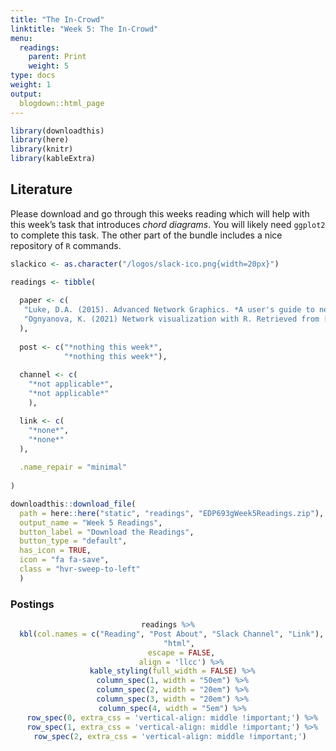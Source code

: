```yaml
---
title: "The In-Crowd"
linktitle: "Week 5: The In-Crowd"
menu:
  readings:
    parent: Print
    weight: 5
type: docs
weight: 1
output:
  blogdown::html_page
---
```


<style>
.hvr-sweep-to-left {
  display: inline-block;
  vertical-align: middle;
  -webkit-transform: perspective(1px) translateZ(0);
  transform: perspective(1px) translateZ(0);
  box-shadow: 0 0 1px rgba(0, 0, 0, 0);
  position: relative;
  -webkit-transition-property: color;
  transition-property: color;
  -webkit-transition-duration: 0.25s;
  transition-duration: 0.25s;
}

.hvr-sweep-to-left:before {
  content: "";
  position: absolute;
  z-index: -1;
  top: 0;
  left: 0;
  right: 0;
  bottom: 0;
  background: #175676;
  -webkit-transform: scaleX(0);
  transform: scaleX(0);
  -webkit-transform-origin: 100% 50%;
  transform-origin: 100% 50%;
  -webkit-transition-property: transform;
  transition-property: transform;
  -webkit-transition-duration: 0.3s;
  transition-duration: 0.3s;
  -webkit-transition-timing-function: ease-out;
  transition-timing-function: ease-out;
}

.hvr-sweep-to-left:hover, .hvr-sweep-to-left:focus, .hvr-sweep-to-left:active {
  color: white;
}

.hvr-sweep-to-left:hover:before, .hvr-sweep-to-left:focus:before, .hvr-sweep-to-left:active:before {
  -webkit-transform: scaleX(1);
  transform: scaleX(1);
}
</style>

```r
library(downloadthis)
library(here)
library(knitr)
library(kableExtra)
```

## Literature

Please download and go through this weeks reading which will help with this week's task that introduces *chord diagrams*. You will likely need `ggplot2` to complete this task. The other part of the bundle includes a nice repository of `R` commands. 

```r
slackico <- as.character("/logos/slack-ico.png{width=20px}")

readings <- tibble(
  
  paper <- c(
   "Luke, D.A. (2015). Advanced Network Graphics. *A user's guide to network analysis in R* (1st ed., pp. 73-87). Springer. [10.1007/978-3-319-23883-8](http://dx.doi.org/10.1007/978-3-319-23883-8)",
   "Ognyanova, K. (2021) Network visualization with R. Retrieved from [www.kateto.net/network-visualization](www.kateto.net/network-visualization)"
  ),
  
  post <- c("*nothing this week*",
            "*nothing this week*"),
  
  channel <- c(
    "*not applicable*",
    "*not applicable*"
    ),

  link <- c(
    "*none*",
    "*none*"
  ),
  
  .name_repair = "minimal"
  
)
```

```r
downloadthis::download_file(
  path = here::here("static", "readings", "EDP693gWeek5Readings.zip"),
  output_name = "Week 5 Readings",
  button_label = "Download the Readings",
  button_type = "default",
  has_icon = TRUE,
  icon = "fa fa-save",
  class = "hvr-sweep-to-left"
  )
```

### Postings 

<center>
```r
readings %>%
  kbl(col.names = c("Reading", "Post About", "Slack Channel", "Link"), 
      "html", 
      escape = FALSE,
      align = 'llcc') %>%
  kable_styling(full_width = FALSE) %>%
  column_spec(1, width = "50em") %>%
  column_spec(2, width = "20em") %>%
  column_spec(3, width = "20em") %>%
  column_spec(4, width = "5em") %>%
  row_spec(0, extra_css = 'vertical-align: middle !important;') %>%
  row_spec(1, extra_css = 'vertical-align: middle !important;') %>%
  row_spec(2, extra_css = 'vertical-align: middle !important;') 
```
</center>
